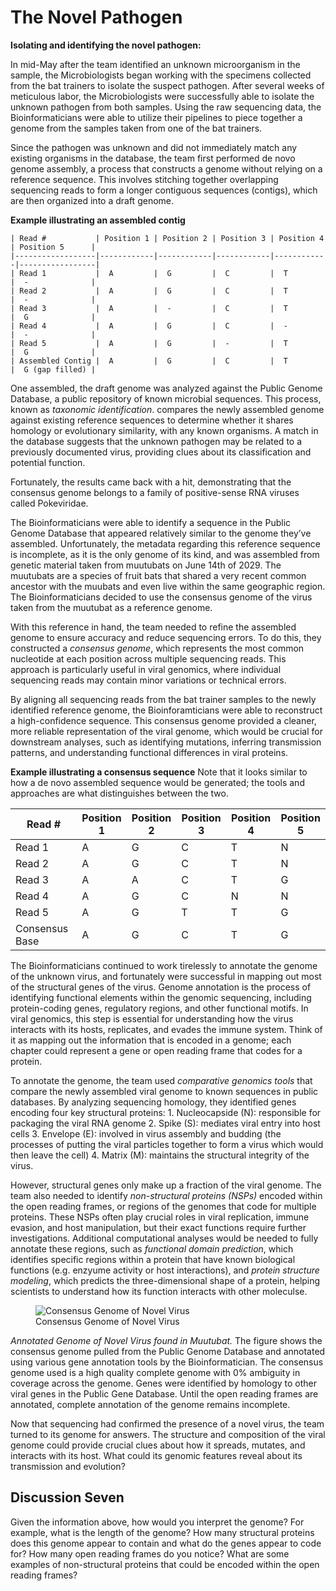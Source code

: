 # The Novel Pathogen

**Isolating and identifying the novel pathogen:**

In mid-May after the team identified an unknown microorganism in the sample, the Microbiologists began working with the specimens collected from the bat trainers to isolate the suspect pathogen. After several weeks of meticulous labor, the Microbiologists were successfully able to isolate the unknown pathogen from both samples. 
Using the raw sequencing data, the Bioinformaticians were able to utilize their pipelines to piece together a genome from the samples taken from one of the bat trainers. 

Since the pathogen was unknown and did not immediately match any existing organisms in the database, the team first performed de novo genome assembly, a process that constructs a genome without relying on a reference sequence. This involves stitching together overlapping sequencing reads to form a longer contiguous sequences (contigs), which are then organized into a draft genome.


**Example illustrating an assembled contig**
```
| Read #           | Position 1 | Position 2 | Position 3 | Position 4 | Position 5      |
|------------------|------------|------------|------------|------------|-----------------|
| Read 1           |  A         |  G         |  C         |  T         |  -              |
| Read 2           |  A         |  G         |  C         |  T         |  -              |
| Read 3           |  A         |  -         |  C         |  T         |  G              |
| Read 4           |  A         |  G         |  C         |  -         |  -              |
| Read 5           |  A         |  G         |  -         |  T         |  G              |
| Assembled Contig |  A         |  G         |  C         |  T         |  G (gap filled) |
```

One assembled, the draft genome was analyzed against the Public Genome Database, a public repository of known microbial sequences. This process, known as *taxonomic identification*. compares the newly assembled genome against existing reference sequences to determine whether it shares homology or evolutionary similarity, with any known organisms. A match in the database suggests that the unknown pathogen may be related to a previously documented virus, providing clues about its classification and potential function. 

Fortunately, the results came back with a hit, demonstrating that the consensus genome belongs to a family of positive-sense RNA viruses called Pokeviridae. 

The Bioinformaticians were able to identify a sequence in the Public Genome Database that appeared relatively similar to the genome they’ve assembled. Unfortunately, the metadata regarding this reference sequence is incomplete, as it is the only genome of its kind, and was assembled from genetic material taken from muutubats on June 14th of 2029. The muutubats are a species of fruit bats that shared a very recent common ancestor with the muubats and even live within the same geographic region. The Bioinformaticians decided to use the consensus genome of the virus taken from the muutubat as a reference genome.

With this reference in hand, the team needed to refine the assembled genome to ensure accuracy and reduce sequencing errors. To do this, they constructed a *consensus genome*, which represents the most common nucleotide at each position across multiple sequencing reads. This approach is particularly useful in viral genomics, where individual sequencing reads may contain minor variations or technical errors.

By aligning all sequencing reads from the bat trainer samples to the newly identified reference genome, the Bioinforamticians were able to reconstruct a high-confidence sequence. This consensus genome provided a cleaner, more reliable representation of the viral genome, which would be crucial for downstream analyses, such as identifying mutations, inferring transmission patterns, and understanding functional differences in viral proteins.

**Example illustrating a consensus sequence**
Note that it looks similar to how a de novo assembled sequence would be generated; the tools and approaches are what distinguishes between the two.

| Read #         | Position 1 | Position 2 | Position 3 | Position 4 | Position 5 |
|----------------|------------|------------|------------|------------|------------|
| Read 1         |  A         |  G         |  C         |  T         |  N         |
| Read 2         |  A         |  G         |  C         |  T         |  N         |
| Read 3         |  A         |  A         |  C         |  T         |  G         |
| Read 4         |  A         |  G         |  C         |  N         |  N         |
| Read 5         |  A         |  G         |  T         |  T         |  G         |
| Consensus Base |  A         |  G         |  C         |  T         |  G         |


The Bioinformaticians continued to work tirelessly to annotate the genome of the unknown virus, and fortunately were successful in mapping out most of the structural genes of the virus. Genome annotation is the process of identifying functional elements within the genomic sequencing, including protein-coding genes, regulatory regions, and other functional motifs. In viral genomics, this step is essential for understanding how the virus interacts with its hosts, replicates, and evades the immune system. Think of it as mapping out the information that is encoded in a genome; each chapter could represent a gene or open reading frame that codes for a protein. 

To annotate the genome, the team used *comparative genomics tools* that compare the newly assembled viral genome to known sequences in public databases. By analyzing sequencing homology, they identified genes encoding four key structural proteins:
1. Nucleocapside (N): responsible for packaging the viral RNA genome
2. Spike (S): mediates viral entry into host cells
3. Envelope (E): involved in virus assembly and budding (the processes of putting the viral particles together to form a virus which would then leave the cell)
4. Matrix (M): maintains the structural integrity of the virus. 

However, structural genes only make up a fraction of the viral genome. The team also needed to identify *non-structural proteins (NSPs)* encoded within the open reading frames, or regions of the genomes that code for multiple proteins. These NSPs often play crucial roles in viral replication, immune evasion, and host manipulation, but their exact functions require further investigations. Additional computational analyses would be needed to fully annotate these regions, such as *functional domain prediction*, which identifies specific regions within a protein that have known biological functions (e.g. enzyume activity or host interactions), and *protein structure modeling*, which predicts the three-dimensional shape of a protein, helping scientists to understand how its function interacts with other moleculse.   

![Consensus Genome of Novel Virus](../images/virus_genome.jpg)

*Annotated Genome of Novel Virus found in Muutubat.*
The figure shows the consensus genome pulled from the Public Genome Database and annotated using various gene annotation tools by the Bioinformatician. The consensus genome used is a high quality complete genome with 0% ambiguity in coverage across the genome. Genes were identified by homology to other viral genes in the Public Gene Database. Until the open reading frames are annotated, complete annotation of the genome remains incomplete.

Now that sequencing had confirmed the presence of a novel virus, the team turned to its genome for answers. The structure and composition of the viral genome could provide crucial clues about how it spreads, mutates, and interacts with its host. What could its genomic features reveal about its transmission and evolution?

## Discussion Seven

Given the information above, how would you interpret the genome? For example, what is the length of the genome? How many structural proteins does this genome appear to contain and what do the genes appear to code for? How many open reading frames do you notice? What are some examples of non-structural proteins that could be encoded within the open reading frames?